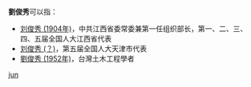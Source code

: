 '''劉俊秀'''可以指：
* [[刘俊秀_(1904年)|刘俊秀 (1904年)]]，中共江西省委常委兼第一任组织部长，第一、二、三、四、五届全国人大江西省代表
* [[刘俊秀_(？)|刘俊秀 (？)]]，第五届全国人大天津市代表
* [[劉俊秀_(1952年)|劉俊秀 (1952年)]]，台灣土木工程學者

{{disambig}}

[[Category:三字刘姓人名消歧义|jun]]